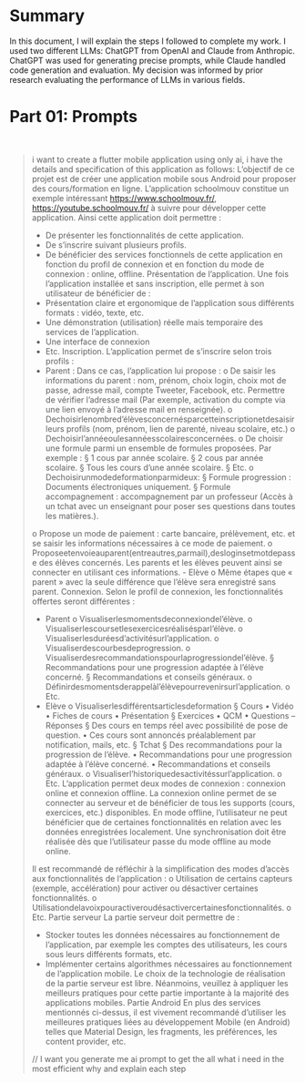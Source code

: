 # Summary

In this document, I will explain the steps I followed to complete my work. I used two different LLMs: ChatGPT from OpenAI and Claude from Anthropic. ChatGPT was used for generating precise prompts, while Claude handled code generation and evaluation. My decision was informed by prior research evaluating the performance of LLMs in various fields.

# Part 01: Prompts

<br>

> i want to create a flutter mobile application using only ai, i have the details and specification of this application as follows:
> L’objectif de ce projet est de créer une application mobile sous Android pour proposer des cours/formation en ligne. L’application schoolmouv constitue un exemple intéressant https://www.schoolmouv.fr/, https://youtube.schoolmouv.fr/ à suivre pour développer cette application.
> Ainsi cette application doit permettre :
> - De présenter les fonctionnalités de cette application.
> - De s’inscrire suivant plusieurs profils.
> - De bénéficier des services fonctionnels de cette application en fonction du profil de
> connexion et en fonction du mode de connexion : online, offline.
> Présentation de l’application. Une fois l’application installée et sans inscription, elle permet à son utilisateur de bénéficier de :
> - Présentation claire et ergonomique de l’application sous différents formats : vidéo, texte, etc.
> - Une démonstration (utilisation) réelle mais temporaire des services de l’application.
> - Une interface de connexion
> - Etc.
> Inscription. L’application permet de s’inscrire selon trois profils :
> - Parent : Dans ce cas, l’application lui propose :
> o De saisir les informations du parent : nom, prénom, choix login, choix mot de
> passe, adresse mail, compte Tweeter, Facebook, etc. Permettre de vérifier l’adresse mail (Par exemple, activation du compte via une lien envoyé à l’adresse mail en renseignée).
> o Dechoisirlenombred’élèvesconcernésparcetteinscriptionetdesaisirleurs profils (nom, prénom, lien de parenté, niveau scolaire, etc.)
> o Dechoisirl’annéeoulesannéesscolairesconcernées.
> o De choisir une formule parmi un ensemble de formules proposées. Par
> exemple :
> § 1 cous par année scolaire.
> § 2 cous par année scolaire.
> § Tous les cours d’une année scolaire. § Etc.
> o Dechoisirunmodedeformationparmideux:
> § Formule progression : Documents électroniques uniquement.
> § Formule accompagnement : accompagnement par un professeur
>   (Accès à un tchat avec un enseignant pour poser ses questions dans
> toutes les matières.).
>
> o Propose un mode de paiement : carte bancaire, prélèvement, etc. et se saisir les informations nécessaires à ce mode de paiement.
> o Proposeetenvoieauparent(entreautres,parmail),desloginsetmotdepasse des élèves concernés. Les parents et les élèves peuvent ainsi se connecter en
> utilisant ces informations. - Elève
> o Même étapes que « parent » avec la seule différence que l’élève sera enregistré sans parent.
> Connexion. Selon le profil de connexion, les fonctionnalités offertes seront différentes :
> - Parent
> o Visualiserlesmomentsdeconnexiondel’élève.
> o Visualiserlescoursetlesexercicesréalisésparl’élève.
> o Visualiserlesduréesd’activitésurl’application.
> o Visualiserdescourbesdeprogression.
> o Visualiserdesrecommandationspourlaprogressiondel’élève.
> § Recommandations pour une progression adaptée à l’élève concerné.
> § Recommandations et conseils généraux.
> o Définirdesmomentsderappelàl’élèvepourrevenirsurl’application. o Etc.
> - Elève
> o Visualiserlesdifférentsarticlesdeformation
> § Cours
> • Vidéo
> • Fiches de cours
> • Présentation § Exercices
> • QCM
> • Questions – Réponses
> § Des cours en temps réel avec possibilité de pose de question.
> • Ces cours sont annoncés préalablement par notification, mails,
> etc. § Tchat
> § Des recommandations pour la progression de l’élève.
> • Recommandations pour une progression adaptée à l’élève
> concerné.
> • Recommandations et conseils généraux.
> o Visualiserl’historiquedesactivitéssurl’application. o Etc.
> L’application permet deux modes de connexion : connexion online et connexion offline. La connexion online permet de se connecter au serveur et de bénéficier de tous les supports (cours, exercices, etc.) disponibles. En mode offline, l’utilisateur ne peut bénéficier que de certaines fonctionnalités en relation avec les données enregistrées localement. Une synchronisation doit être réalisée dès que l’utilisateur passe du mode offline au mode online.
> 
> 
> Il est recommandé de réfléchir à la simplification des modes d’accès aux fonctionnalités de l’application :
> o Utilisation de certains capteurs (exemple, accélération) pour activer ou désactiver certaines fonctionnalités.
> o Utilisationdelavoixpouractiveroudésactivercertainesfonctionnalités.
> o Etc. Partie serveur
> La partie serveur doit permettre de :
> - Stocker toutes les données nécessaires au fonctionnement de l’application, par
> exemple les comptes des utilisateurs, les cours sous leurs différents formats, etc.
> - Implémenter certains algorithmes nécessaires au fonctionnement de l’application
> mobile.
> Le choix de la technologie de réalisation de la partie serveur est libre. Néanmoins, veuillez à appliquer les meilleurs pratiques pour cette partie importante à la majorité des applications mobiles.
> Partie Android
> En plus des services mentionnés ci-dessus, il est vivement recommandé d’utiliser les meilleures pratiques liées au développement Mobile (en Android) telles que Material Design, les fragments, les préférences, les content provider, etc.
> 
> //
> I want you generate me ai prompt to get the all what i need in the most efficient why and explain each step

<br>